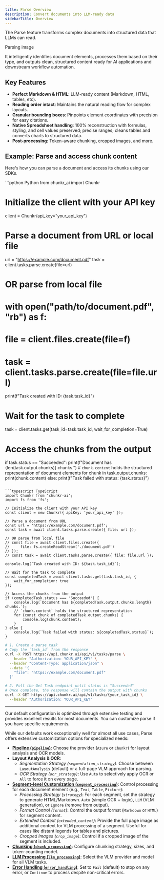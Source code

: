 ```yaml
---
title: Parse Overview
description: Convert documents into LLM-ready data
sidebarTitle: Overview
---
```


The Parse feature transforms complex documents into structured data that LLMs can read.

<Frame>Parsing image</Frame>

It intelligently identifies document elements, processes them based on their type, and outputs clean, structured content ready for AI applications and downstream workflow automation.

## Key Features

- **Perfect Markdown & HTML**: LLM-ready content (Markdown, HTML, tables, etc).
- **Reading order intact**: Maintains the natural reading flow for complex layouts.
- **Granular bounding boxes**: Pinpoints element coordinates with precision for easy citations.
- **Native Spreadsheet handling**: 100% reconstruction with formulas, styling, and cell values preserved; precise ranges; cleans tables and converts charts to structured data.
- **Post-processing**: Token-aware chunking, cropped images, and more.

## Example: Parse and access chunk content

Here's how you can parse a document and access its chunks using our SDKs.

<CodeGroup>
```python Python
from chunkr_ai import Chunkr

# Initialize the client with your API key
client = Chunkr(api_key="your_api_key")

# Parse a document from URL or local file
url = "https://example.com/document.pdf"
task = client.tasks.parse.create(file=url)

# OR parse from local file
# with open("path/to/document.pdf", "rb") as f:
#     file = client.files.create(file=f)
#     task = client.tasks.parse.create(file=file.url)

print(f"Task created with ID: {task.task_id}")

# Wait for the task to complete
task = client.tasks.get(task_id=task.task_id, wait_for_completion=True)

# Access the chunks from the output
if task.status == "Succeeded":
    print(f"Document has {len(task.output.chunks)} chunks.")
    # `chunk.content` holds the structured representation of document elements
    for chunk in task.output.chunks:
        print(chunk.content)
else:
    print(f"Task failed with status: {task.status}")
```

```typescript TypeScript
import Chunkr from 'chunkr-ai';
import fs from 'fs';

// Initialize the client with your API key
const client = new Chunkr({ apiKey: 'your_api_key' });

// Parse a document from URL
const url = 'https://example.com/document.pdf';
const task = await client.tasks.parse.create({ file: url });

// OR parse from local file
// const file = await client.files.create({ 
//     file: fs.createReadStream('./document.pdf') 
// });
// const task = await client.tasks.parse.create({ file: file.url });

console.log(`Task created with ID: ${task.task_id}`);

// Wait for the task to complete
const completedTask = await client.tasks.get(task.task_id, {
    wait_for_completion: true
});

// Access the chunks from the output
if (completedTask.status === "Succeeded") {
    console.log(`Document has ${completedTask.output.chunks.length} chunks.`);
    // `chunk.content` holds the structured representation
    for (const chunk of completedTask.output.chunks) {
        console.log(chunk.content);
    }
} else {
    console.log(`Task failed with status: ${completedTask.status}`);
}
````

```bash cURL
# 1. Create a parse task
# Copy the `task_id` from the response
curl -X POST https://api.chunkr.ai/api/v1/tasks/parse \
  --header "Authorization: YOUR_API_KEY" \
  --header "Content-Type: application/json" \
  --data '{
    "file": "https://example.com/document.pdf"
  }'

# 2. Poll the Get Task endpoint until status is "Succeeded"
# Once complete, the response will contain the output with chunks
curl -X GET https://api.chunkr.ai/api/v1/tasks/{your_task_id} \
  --header "Authorization: YOUR_API_KEY"
````

</CodeGroup>

---

<Note>
  Our default configuration is optimized through extensive testing and provides
  excellent results for most documents. You can customize parse if you have specific
  requirements.
</Note>

<Accordion title="Advanced Configuration">

While our defaults work exceptionally well for almost all use cases, Parse offers extensive customization options for specialized needs:

- **[Pipeline (`pipeline`)](/docs/features/pipeline)**: Choose the provider (`Azure` or `Chunkr`) for layout analysis and OCR models.
- **Layout Analysis & OCR**:
  - _Segmentation Strategy (`segmentation_strategy`)_: Choose between `LayoutAnalysis` (default) or a full-page VLM approach for parsing.
  - _OCR Strategy (`ocr_strategy`)_: Use `Auto` to selectively apply OCR or `All` to force it on every page.
- **[Segment-level Customization (`segment_processing`)](/docs/features/segment-processing)**: Control processing for each document element (e.g., `Text`, `Table`, `Picture`):
  - _Processing Strategy (`strategy`)_: For each segment, set the strategy to generate HTML/Markdown. `Auto` (simple OCR + logic), `LLM` (VLM generation), or `Ignore` (remove from output).
  - _Format Control (`format`)_: Control the output format (`Markdown` or `HTML`) for segment content.
  - _Extended Context (`extended_context`)_: Provide the full page image as additional context for VLM processing of a segment. Useful for cases like distant legends for tables and pictures.
  - _Cropped Images (`crop_image`)_: Control if a cropped image of the segment is included.
- **[Chunking (`chunk_processing`)](/docs/features/chunking)**: Configure chunking strategy, sizes, and token-counting model.
- **[LLM Processing (`llm_processing`)](/docs/features/llm-processing)**: Select the VLM provider and model for all VLM tasks.
- **[Error Handling (`error_handling`)](/docs/features/error-handling)**: Set to `Fail` (default) to stop on any error, or `Continue` to process despite non-critical errors.

</Accordion>
